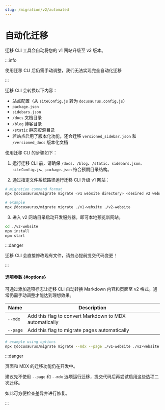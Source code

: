 ```yaml
---
slug: /migration/v2/automated
---
```


# 自动化迁移

迁移 CLI 工具会自动将您的 v1 网站升级至 v2 版本。

:::info

使用迁移 CLI 后仍需手动调整，我们无法实现完全自动化迁移

:::

迁移 CLI 会转换以下内容：

- 站点配置（从 `siteConfig.js` 转为 `docusaurus.config.js`）
- `package.json`
- `sidebars.json`
- `/docs` 文档目录
- `/blog` 博客目录
- `/static` 静态资源目录
- 若站点启用了版本化功能，还会迁移 `versioned_sidebar.json` 和 `/versioned_docs` 版本化文档

使用迁移 CLI 的步骤如下：

1. 运行迁移 CLI 前，请确保 `/docs`、`/blog`、`/static`、`sidebars.json`、`siteConfig.js`、`package.json` 符合预期目录结构。

2. 通过指定文件系统路径运行迁移 CLI 升级 v1 网站：

```bash
# migration command format
npx @docusaurus/migrate migrate <v1 website directory> <desired v2 website directory>

# example
npx @docusaurus/migrate migrate ./v1-website ./v2-website
```

3. 进入 v2 网站目录启动开发服务器，即可本地预览新网站。

```bash npm2yarn
cd ./v2-website
npm install
npm start
```

:::danger

迁移 CLI 会直接修改现有文件，请务必提前提交代码变更！

:::

#### 选项参数 {#options}

可通过添加选项标志让迁移 CLI 自动转换 Markdown 内容和页面至 v2 格式。通常仍需手动调整才能达到理想效果。

| Name     | Description                                            |
| -------- | ------------------------------------------------------ |
| `--mdx`  | Add this flag to convert Markdown to MDX automatically |
| `--page` | Add this flag to migrate pages automatically           |

```bash
# example using options
npx @docusaurus/migrate migrate --mdx --page ./v1-website ./v2-website
```

:::danger

页面和 MDX 的迁移功能仍在开发中。

建议先不使用 `--page` 和 `--mdx` 选项运行迁移，提交代码后再尝试启用这些选项二次迁移。

如此可方便检查差异并进行修复。

:::